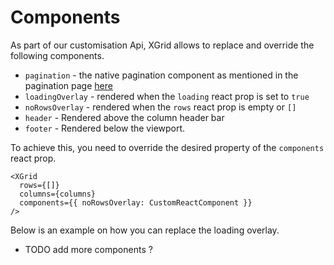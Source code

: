 
<Meta title="1. Docs/9. Components" component={XGrid} />

# Components

As part of our customisation Api, XGrid allows to replace and override the following components.

- `pagination` - the native pagination component as mentioned in the pagination page [here]()
- `loadingOverlay` - rendered when the `loading` react prop is set to `true`
- `noRowsOverlay` - rendered when the `rows` react prop is empty or `[]`
- `header` - Rendered above the column header bar
- `footer` - Rendered below the viewport.

To achieve this, you need to override the desired property of the `components` react prop.

```tsx
<XGrid
  rows={[]}
  columns={columns}
  components={{ noRowsOverlay: CustomReactComponent }}
/>
```

Below is an example on how you can replace the loading overlay.

<LoadingOverrideDemo />

- TODO add more components ?
